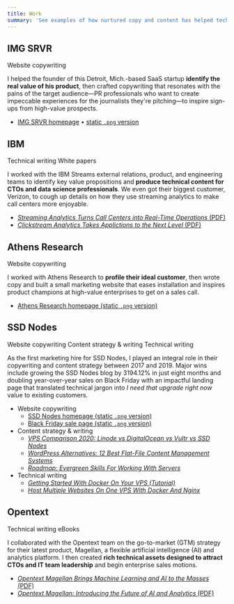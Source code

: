 ```yaml
---
title: Work
summary: 'See examples of how nurtured copy and content has helped tech brands clarify their message and fuel their growth.'
---
```


## IMG SRVR

<Tags>
  <Tag>Website copywriting</Tag>
</Tags>

I helped the founder of this Detroit, Mich.-based SaaS startup **identify the real value of his product**, then crafted copywriting that resonates with the pains of the target audience&mdash;PR professionals who want to create impeccable
experiences for the journalists they're pitching&mdash;to inspire sign-ups from high-value prospects.

- [IMG SRVR homepage](https://imgsrvr.net/) • [static `.png` version](/work/img-srvr_homepage-full.png)

## IBM

<Tags>
  <Tag>Technical writing</Tag>
  <Tag>White papers</Tag>
</Tags>

I worked with the IBM Streams external relations, product, and engineering teams to identify key value propositions and **produce technical content for CTOs and data science professionals**. We even got their biggest customer, Verizon, to cough up details on how they use streaming analytics to make call centers more enjoyable.

- [_Streaming Analytics Turns Call Centers into Real-Time Operations_ (PDF)](/work/IBM_ebook-call-center.pdf)
- [_Clickstream Analytics Takes Applictions to the Next Level_ (PDF)](/work/IBM-RTI-eBookClickstreamAnalytics.pdf)

<!-- ## Netdata

<Tags>
  <Tag>Technical writing</Tag>
  <Tag>Content strategy & writing</Tag>
</Tags>

This is a description.

- **Technical writing**
  - Guides
    - [Kubernetes monitoring with Netdata: Overview and visualizations](https://learn.netdata.cloud/guides/monitor/kubernetes-k8s-netdata)
  - Release notes
    - [v1.31.0](https://github.com/netdata/netdata/releases/tag/v1.31.0)
    - [v1.30.0](https://github.com/netdata/netdata/releases/tag/v1.30.0)
    - [v1.29.0](https://github.com/netdata/netdata/releases/tag/v1.29.0) -->

## Athens Research

<Tags>
  <Tag>Website copywriting</Tag>
</Tags>

I worked with Athens Research to **profile their ideal customer**, then wrote copy and built a small marketing website
that eases installation and inspires product champions at high-value enterprises to get on a sales call.

- [Athens Research homepage (static `.png` version)](/work/athens-research_homepage-full.png)

## SSD Nodes

<Tags>
  <Tag>Website copywriting</Tag>
  <Tag>Content strategy & writing</Tag>
  <Tag>Technical writing</Tag>
</Tags>

As the first marketing hire for SSD Nodes, I played an integral role in their copywriting and content strategy between
2017 and 2019. Major wins include growing the SSD Nodes blog by 3194.12% in just eight months and doubling
year-over-year sales on Black Friday with an impactful landing page that translated technical jargon into _I need that
upgrade right now_ value to existing customers.

- Website copywriting
  - [SSD Nodes homepage (static `.png` version)](/work/SSD-Nodes_homepage-full.png)
  - [Black Friday sale page (static `.png` version)](/work/SSD-Nodes_10x-full.png)
- Content strategy & writing
  - [_VPS Comparison 2020: Linode vs DigitalOcean vs Vultr vs SSD
    Nodes_](https://blog.ssdnodes.com/blog/vps-comparison-linode-digitalocean-vultr-ssdnodes/)
  - [_WordPress Alternatives: 12 Best Flat-File Content Management
    Systems_](https://blog.ssdnodes.com/blog/flat-file-wordpress-alternatives/)
  - [_Roadmap: Evergreen Skills For Working With
    Servers_](https://blog.ssdnodes.com/blog/roadmap-evergreen-skills-servers/)
- Technical writing
  - [_Getting Started With Docker On Your VPS (Tutorial)_](https://blog.ssdnodes.com/blog/getting-started-docker-vps/)
  - [_Host Multiple Websites On One VPS With Docker And
    Nginx_](https://blog.ssdnodes.com/blog/host-multiple-websites-docker-nginx/)

<!-- ## InsureVue

<Tags>
  <Tag>Website copywriting</Tag>
</Tags>

This is a description.

- [InsureVue homepage](https://clickcapital.ca/) -->

<!-- ## RTInsights

<Tags>
  <Tag>Content writing</Tag>
</Tags>

This is a description. -->

## Opentext

<Tags>
  <Tag>Technical writing</Tag>
  <Tag>eBooks</Tag>
</Tags>

I collaborated with the Opentext team on the go-to-market (GTM) strategy for their latest product, Magellan, a flexible
artificial intelligence (AI) and analytics platform. I then created **rich technical assets designed to attract CTOs and
IT team leadership** and begin enterprise sales motions.

- [_Opentext Magellan Brings Machine Learning and AI to the Masses_
  (PDF)](/work/opentext-magellan-solution-overview.pdf)
- [_Opentext Magellan: Introducing the Future of AI and Analytics_ (PDF)](/work/opentext-magellan-ebook.pdf)

<!-- ## ADLINK

This is a description.

- [_What is edge computing?_](ADLINK-what-is-edge-computing.png) -->

<!-- ## Bobsled Marketing

<Tags>
  <Tag>Content writing</Tag>
</Tags>

This is a description. -->
